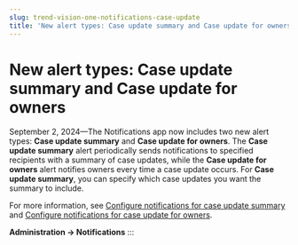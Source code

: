 ```yaml
---
slug: trend-vision-one-notifications-case-update
title: 'New alert types: Case update summary and Case update for owners'
---
```

# New alert types: Case update summary and Case update for owners

September 2, 2024—The Notifications app now includes two new alert types: **Case update summary** and **Case update for owners**. The **Case update summary** alert periodically sends notifications to specified recipients with a summary of case updates, while the **Case update for owners** alert notifies owners every time a case update occurs. For **Case update summary**, you can specify which case updates you want the summary to include.

For more information, see [Configure notifications for case update summary](notification-case-update-summary.mdx) and [Configure notifications for case update for owners](notifications-case-update-for-owner.mdx).

**Administration → Notifications**
:::
